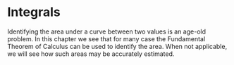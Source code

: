 # Integrals

Identifying the area under a curve between two values is an age-old problem. In this chapter we see that for many case the Fundamental Theorem of Calculus can be used to identify the area. When not applicable, we will see how such areas may be accurately estimated.
